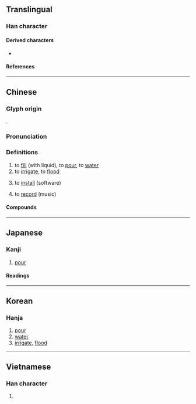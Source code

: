 {{also|潅}}
{{character info/new}}
==Translingual==

===Han character===
{{Han char|rn=85|rad=水|as=18|asmj+=17|sn=21|snmj+=20|four=34114|canj=ETRG|ids=⿰氵雚}}

====Derived characters====
* {{l|mul|[[𪈸]], [[𫕷]]}}

====References====
{{Han ref|kx=0662.350|dkj=18759|dj=1071.300|hdz=31786.130|uh=704C}}

----

==Chinese==
{{zh-forms|alt=浂-second round simplified}}

===Glyph origin===
{{Han etym}}
{{Han compound|水|雚|c1=s|c2=p|t1=water|ls=psc}}.

===Pronunciation===
{{zh-pron
|m=guàn
|m-s=
|c=gun3
|c-t=
|g=
|h=pfs=kon
|j=
|mb=go̤̿ng
|md=guáng
|mn=koàn
|mn-t=guêng3
|w=
|x=
|mc=y
|oc=y
|cat=v
}}

===Definitions===
{{zh-hanzi}}

# to [[fill]] (with liquid), to [[pour]], to [[water]]
# to [[irrigate]], to [[flood]]
# {{lb|zh|Taiwan}} to [[install]] (software)​
# {{lb|zh|chiefly|Taiwan}} to [[record]] (music)​

====Compounds====
{{zh-der|fold=1|倒灌|冬灌|半灌木|叢灌|噴灑灌溉|如湯灌雪|如雷灌耳|抱甕灌圃|排灌|提灌|春灌|海水倒灌|淹灌|溝灌|漫灌|潛灌|澆灌|灌區|灌口二郎|灌唱片|灌園食力|灌夫罵坐|灌救|灌木|灌水|灌注|灌注器|灌溉|灌溉工程|灌溉渠|灌滌|灌漿|灌灌|灌瓜之義|灌籃|灌精兒|灌腸|灌膿|灌輸|灌迷湯|灌酒|灌醉|灌錄|灌音|灌頂|灌香腸|灌黃湯|畦溝灌溉|盤灌法|絳灌|罵坐灌夫|自流灌溉|莽灌夫|負壺灌區|輪流灌溉|醍醐灌頂|錄灌}}

{{zh-cat|Intermediate}}

----

==Japanese==
{{ja-kanji forms|潅|灌}}

===Kanji===
{{ja-kanji|grade=|rs=水18|shin=潅}}

# [[pour]]

====Readings====
{{ja-readings
|goon=かん
|kanon=かん
|kun=そそ-ぐ
}}

----

==Korean==

===Hanja===
{{ko-hanja|hangeul=관}}

# [[pour]]
# [[water]]
# [[irrigate]], [[flood]]

----

==Vietnamese==

===Han character===
{{vi-hantu|quán|rs=水18}}

# {{defn|lang=vi}}